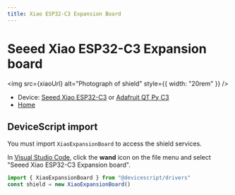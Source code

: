 ```yaml
---
title: Xiao ESP32-C3 Expansion Board
---
```



# Seeed Xiao ESP32-C3 Expansion board

<img src={xiaoUrl} alt="Photograph of shield" style={{ width: "20rem" }} />

-   Device: [Seeed Xiao ESP32-C3](/devices/esp32/seeed-xiao-esp32c3) or [Adafruit QT Py C3](/devices/esp32/adafruit-qt-py-c3)
-   [Home](https://wiki.seeedstudio.com/Seeeduino-XIAO-Expansion-Board/)

## DeviceScript import

You must import `XiaoExpansionBoard` to access the shield services.

In [Visual Studio Code](/getting-started/vscode),
click the **wand** icon on the file menu and 
select "Seeed Xiao ESP32-C3 Expansion board".

```ts
import { XiaoExpansionBoard } from "@devicescript/drivers"
const shield = new XiaoExpansionBoard()
```
